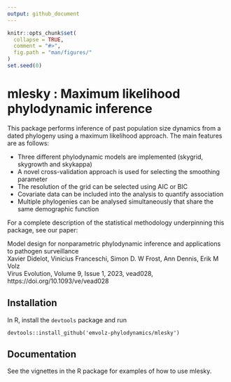 ```yaml
---
output: github_document
---
```


<!-- README.md is generated from README.Rmd. Please edit that file -->

```r
knitr::opts_chunk$set(
  collapse = TRUE,
  comment = "#>",
  fig.path = "man/figures/"
)
set.seed(0)
```

# mlesky : Maximum likelihood phylodynamic inference

This package performs inference of past population size dynamics from a dated phylogeny using a maximum likelihood approach. 
The main features are as follows:

* Three different phylodynamic models are implemented (skygrid, skygrowth and skykappa)
* A novel cross-validation approach is used for selecting the smoothing parameter 
* The resolution of the grid can be selected using AIC or BIC
* Covariate data can be included into the analysis to quantify association
* Multiple phylogenies can be analysed simultaneously that share the same demographic function

For a complete description of the statistical methodology underpinning this package, see our paper:

Model design for nonparametric phylodynamic inference and applications to pathogen surveillance  
Xavier Didelot, Vinicius Franceschi, Simon D. W Frost, Ann Dennis, Erik M Volz  
Virus Evolution, Volume 9, Issue 1, 2023, vead028, https://doi.org/10.1093/ve/vead028

## Installation

In R, install the `devtools` package and run 
```
devtools::install_github('emvolz-phylodynamics/mlesky')
```

## Documentation

See the vignettes in the R package for examples of how to use mlesky.





